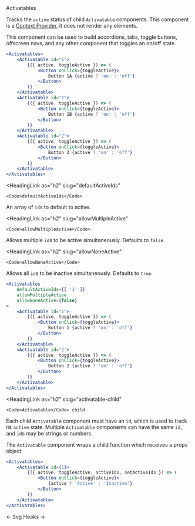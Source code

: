 <DocHeaderStack>
    <Heading as="h1">
        Activatables
    </Heading>
    <RepoSourceLink repo="components" href="/Activatables.tsx" />
    <EditDocsLink href="/components/activatables.mdx" />
</DocHeaderStack>

Tracks the `active` status of child `Activatable` components. 
This component is a [Context Provider](https://reactjs.org/docs/context.html),
it does not render any elements.

This component can be used to build accordions, tabs, toggle buttons, offscreen navs, and any other component that toggles an on/off state.

```jsx
<Activatables>
    <Activatable id="1">
        {({ active, toggleActive }) => (
            <Button onClick={toggleActive}>
                Button 1A {active ? 'on' : 'off'}
            </Button>
        )}
    </Activatable>
    <Activatable id="1">
        {({ active, toggleActive }) => (
            <Button onClick={toggleActive}>
                Button 1B {active ? 'on' : 'off'}
            </Button>
        )}
    </Activatable>
    <Activatable id="2">
        {({ active, toggleActive }) => (
            <Button onClick={toggleActive}>
                Button 2 {active ? 'on' : 'off'}
            </Button>
        )}
    </Activatable>
</Activatables>
```

<HeadingLink
    as="h2"
    slug="defaultActiveIds"
>
    <Code>defaultActiveIds</Code>
</HeadingLink>

An array of `id`s to default to active.

<HeadingLink
    as="h2"
    slug="allowMultipleActive"
>
    <Code>allowMultipleActive</Code>
</HeadingLink>

Allows multiple `id`s to be active simultaneously. Defaults to `false`.

<HeadingLink
    as="h2"
    slug="allowNoneActive"
>
    <Code>allowNoneActive</Code>
</HeadingLink>

Allows all `id`s to be inactive simultaneously. Defaults to `true`.

```jsx
<Activatables
    defaultActiveIds={[ '1' ]}
    allowMultipleActive
    allowNoneActive={false}
>
    <Activatable id="1">
        {({ active, toggleActive }) => (
            <Button onClick={toggleActive}>
                Button 1 {active ? 'on' : 'off'}
            </Button>
        )}
    </Activatable>
    <Activatable id="2">
        {({ active, toggleActive }) => (
            <Button onClick={toggleActive}>
                Button 2 {active ? 'on' : 'off'}
            </Button>
        )}
    </Activatable>
</Activatables>
```

<HeadingLink
    as="h2"
    slug="activatable-child"
>
    <Code>Activatable</Code> child
</HeadingLink>

Each child `Activatable` component must have an `id`, which is used to track its `active` state. Multiple 
`Activatable` components can have the same `id`, and `id`s may be strings or numbers.

The `Activatable` component wraps a child function which receives a props object:

```jsx
<Activatables>
    <Activatable id={1}>
        {({ active, toggleActive, activeIds, setActiveIds }) => (
            <Button onClick={toggleActive}>
                {active ? 'Active' : 'Inactive'}
            </Button>
        )}
    </Activatable>
</Activatables>
```

<DocFooterFlex>
    <DocFooterLink href="/docs/components/svg">
        &larr; Svg
    </DocFooterLink>
    <DocFooterLink href="/docs/hooks">
        Hooks &rarr;
    </DocFooterLink>
</DocFooterFlex>